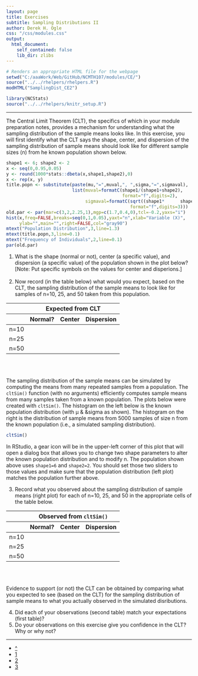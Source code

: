 ```yaml
---
layout: page
title: Exercises
subtitle: Sampling Distributions II
author: Derek H. Ogle
css: "/css/modules.css"
output:
  html_document:
    self_contained: false
    lib_dir: zlibs
---
```


```r
# Renders an appropriate HTML file for the webpage
setwd("C:/aaaWork/Web/GitHub/NCMTH107/modules/CE/")
source("../../rhelpers/rhelpers.R")
modHTML("SamplingDist_CE2")
```

```r
library(NCStats)
source("../../rhelpers/knitr_setup.R")
```

----

The Central Limit Theorem (CLT), the specifics of which in your module preparation notes, provides a mechanism for understanding what the sampling distribution of the sample means looks like. In this exercise, you will first identify what the CLT says the shape, center, and dispersion of the sampling distribution of sample means should look like for different sample sizes (n) from he  known population shown below.

```r
shape1 <- 6; shape2 <- 2
x <- seq(0,0.95,0.05)
y <- round(1000*stats::dbeta(x,shape1,shape2),0)
x <- rep(x, y)
title.popn <- substitute(paste(mu,"=",muval,", ",sigma,"=",sigmaval),
                         list(muval=formatC(shape1/(shape1+shape2),
                                            format="f",digits=2),
                              sigmaval=formatC(sqrt((shape1*      shape2)/(((shape1+shape2)^2)*(shape1+shape2+1))),
                                               format="f",digits=3)))
old.par <- par(mar=c(3,2,2.25,1),mgp=c(1.7,0.4,0),tcl=-0.2,yaxs="i")
hist(x,freq=FALSE,breaks=seq(0,1,0.05),yaxt="n",xlab="Variable (X)",
     ylab="",main="",right=FALSE,col="gray90")
mtext("Population Distribution",3,line=1.3)
mtext(title.popn,3,line=0.1)
mtext("Frequency of Individuals",2,line=0.1)
par(old.par)
```

<ol>
  <li>What is the shape (normal or not), center (a specific value), and dispersion (a specific value) of the population shown in the plot below? [Note: Put specific symbols on the values for center and disperions.]</li>
<br>
  <li>Now record (in the table below) what would you expect, based on the CLT, the sampling distribution of the sample means to look like for samples of n=10, 25, and 50 taken from this population.</li>
</ol>

<table class="table table-bordered table-condensed" style="width:65%">
<thead>
<tr><th></th><th colspan=3 class="text-center">Expected from CLT</th></tr>
<tr><th>&nbsp;</th><th class="text-center">Normal?</th><th class="text-center">Center</th><th class="text-center">Dispersion</th></tr>
</thead>
<tbody>
<tr><td>n=10</td><td>&nbsp;</td><td>&nbsp;</td><td>&nbsp;</td></tr>
<tr><td>n=25</td><td>&nbsp;</td><td>&nbsp;</td><td>&nbsp;</td></tr>
<tr><td>n=50</td><td>&nbsp;</td><td>&nbsp;</td><td>&nbsp;</td></tr>
</tbody>
</table>

<br>
<br>

The sampling distribution of the sample means can be simulated by computing the means from many repeated samples from a population. The `cltSim()` function (with no arguments) efficiently computes sample means from many samples taken from a known population. The plots below were created with `cltSim()`. The histogram on the left below is the known population distribution (with &mu; &amp; &sigma as shown). The histogram on the right is the distribution of sample means from 5000 samples of size n from the known population (i.e., a simulated sampling distribution).
```r
cltSim()
```

In RStudio, a gear icon will be in the upper-left corner of this plot that will open a dialog box that allows you to change two shape parameters to alter the known population distribution and to modify n. The population shown above uses `shape1=6` and `shape2=2`. You should set those two sliders to those values and make sure that the population distribution (left plot) matches the population further above.

<ol start="3">
  <li>Record what you observed about the sampling distribution of sample means (right plot) for each of n=10, 25, and 50 in the appropriate cells of the table below.</li>
</ol>

<table class="table table-bordered table-condensed" style="width:65%">
<thead>
<tr><th></th><th colspan=3 class="text-center">Observed from <code>cltSim()</code></th></tr>
<tr><th>&nbsp;</th><th class="text-center">Normal?</th><th class="text-center">Center</th><th class="text-center">Dispersion</th></tr>
</thead>
<tbody>
<tr><td>n=10</td><td>&nbsp;</td><td>&nbsp;</td><td>&nbsp;</td></tr>
<tr><td>n=25</td><td>&nbsp;</td><td>&nbsp;</td><td>&nbsp;</td></tr>
<tr><td>n=50</td><td>&nbsp;</td><td>&nbsp;</td><td>&nbsp;</td></tr>
</tbody>
</table>

<br>
<br>

Evidence to support (or not) the CLT can be obtained by comparing what you expected to see (based on the CLT) for the sampling distribution of sample means to what you actually observed in the simulated disributions.

<ol start="4">  
  <li>Did each of your observations (second table) match your expectations (first table)?</li>
  <li>Do your observations on this exercise give you confidence in the CLT? Why or why not?</li>
</ol>

----

<div class="text-center">
<ul class="pagination pagination-lg">
  <li><a href="../SamplingDist.html">^</a></li>
  <li><a href="SamplingDist_CE1.html">1</a></li>
  <li class="active"><a href="#">2</a></li>
  <li><a href="SamplingDist_CE3.html">3</a></li>
</ul>
